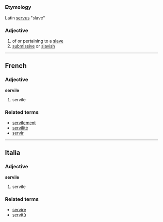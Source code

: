 =={{en}}==
===Etymology===
Latin [[servus]] "slave"
===Adjective===
# of or pertaining to a [[slave]]
# [[submissive]] or [[slavish]]

----

==French==
===Adjective===
'''servile'''

# servile

===Related terms===
*[[servilement]]
*[[servilité]]
*[[servir]]

----

==Italia==
===Adjective===
'''servile'''

# servile

===Related terms===
*[[servire]]
*[[servitù]]